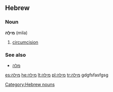 ==Hebrew==
===Noun===
'''מִילָה''' (mila) {{f}}

# [[circumcision]]

===See also===
*[[מלה]]
[[Category:Hebrew nouns]]

[[es:מילה]]
[[he:מילה]]
[[lt:מילה]]
[[pl:מילה]]
[[tr:מילה]]
gdgfsfasfgsg